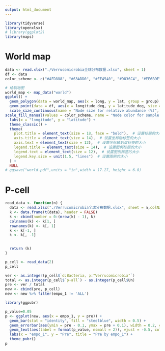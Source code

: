 ```yaml
---
output: html_document
---
```


```r

library(tidyverse)
library(openxlsx)
# library(ggplot2)
library(maps)
```

# World map

```r
data <- read.xlsx("./Verrucomicrobia全球分布数据.xlsx", sheet = 1)
df <- data
color_scheme <- c("#AFD888", "#63ADD0", "#FF4540", "#D836C4", "#EE6B9E", "#FF8F40", "#FFFA73", "#00A779")

# 绘制地图
world_map <- map_data("world")
ggplot() +
  geom_polygon(data = world_map, aes(x = long, y = lat, group = group), fill = "lightgray", color = "gray") +
  geom_point(data = df, aes(x = longitude_deg, y = latitude_deg, size = `cell%`, fill = interaction(empo_1, empo_2)), alpha = 0.5, shape = 21, color = 'grey40', stroke = 0.5) +
  scale_size_continuous(name = "Node size for relative abundance (%)", guide = guide_legend(override.aes = list(color = "black",fill="black"))) +
scale_fill_manual(values = color_scheme, name = "Node color for sample environmental type", guide = guide_legend(override.aes = list(size = 6))) +
  labs(x = "longitude", y = "latitude") +
  theme_classic() +
  theme(
    plot.title = element_text(size = 18, face = "bold"),  # 设置标题的大小和字体样式
    axis.title = element_text(size = 14),  # 设置坐标轴标签的大小
    axis.text = element_text(size = 12),  # 设置坐标轴刻度标签的大小
    legend.title = element_text(size = 14),  # 设置图例标题的大小
    legend.text = element_text(size = 12),  # 设置图例标签的大小
    legend.key.size = unit(1.5, "lines")  # 设置图例的大小
  ) +
  NULL
# ggsave("world.pdf",units = "in",width = 17.27, height = 6.8)
```

# P-cell

```r
read_data <- function(n) {
  data <- read.xlsx("./Verrucomicrobia全球分布数据.xlsx", sheet = n,colNames = FALSE, rowNames = FALSE)
  k <- data.frame(t(data), header = FALSE)
  k <- cbind(number = 0:(nrow(k) - 1), k)
  colnames(k) <- k[1, ]
  rownames(k) <- k[, 1]
  k <- k[-1, ]
  k <- k[, -1]

  
  return (k)
}

```


```r
p_cell <- read_data(2)
p_cell
```


```r
ver <- as.integer(p_cell$`d:Bacteria, p:"Verrucomicrobia"`)
total <- as.integer(p_cell$`p-all`) - as.integer(p_cell$Un)
pre <- ver / total
new <- cbind(pre, p_cell)
new <- new %>% filter(empo_1 != 'ALL')
```

```r
library(ggpubr)
```


```r
p_value=0.05
p <- ggplot(new, aes(x = empo_1, y = pre)) +
  geom_bar(stat = "identity", fill = "steelblue", width = 0.5) +
  geom_errorbar(aes(ymin = pre - 0.1, ymax = pre + 0.1), width = 0.2, color = "black") +
  geom_text(aes(label = format(p_value, nsmall = 2)), vjust = -0.5, color = "black", size = 3) +
  labs(x = "empo_1", y = "Pre", title = "Pre by empo_1") +
  theme_pubr()
p
```






